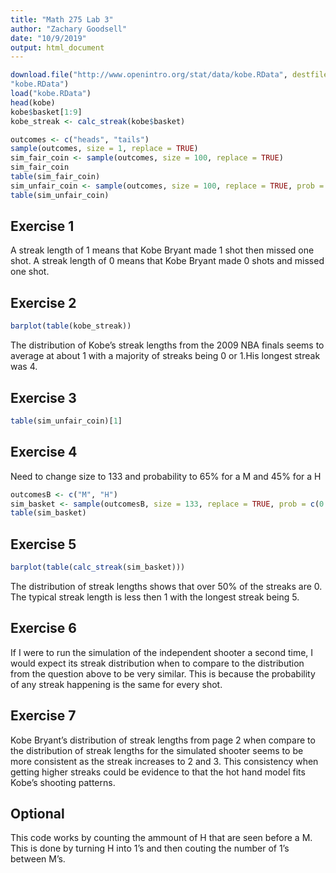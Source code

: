 ```yaml
---
title: "Math 275 Lab 3"
author: "Zachary Goodsell"
date: "10/9/2019"
output: html_document
---
```


```r
download.file("http://www.openintro.org/stat/data/kobe.RData", destfile =
"kobe.RData")
load("kobe.RData")
head(kobe)
kobe$basket[1:9]
kobe_streak <- calc_streak(kobe$basket)

outcomes <- c("heads", "tails")
sample(outcomes, size = 1, replace = TRUE)
sim_fair_coin <- sample(outcomes, size = 100, replace = TRUE)
sim_fair_coin
table(sim_fair_coin)
sim_unfair_coin <- sample(outcomes, size = 100, replace = TRUE, prob = c(0.2, 0.8))
table(sim_unfair_coin)

```

## Exercise 1
A streak length of 1 means that Kobe Bryant made 1 shot then missed one shot. A streak length of 0 means that Kobe Bryant made 0 shots and  missed one shot.

## Exercise 2
```r
barplot(table(kobe_streak))
```

The distribution of Kobe’s streak lengths from the 2009 NBA finals seems to average at about 1 with a majority of streaks being 0 or 1.His longest streak was 4.

## Exercise 3
```r
table(sim_unfair_coin)[1]
```

## Exercise 4
Need to change size to 133 and probability to 65% for a M and 45% for a H
```r
outcomesB <- c("M", "H")
sim_basket <- sample(outcomesB, size = 133, replace = TRUE, prob = c(0.65, 0.45))
table(sim_basket)
```

## Exercise 5
```r
barplot(table(calc_streak(sim_basket)))

```

The distribution of streak lengths shows that over 50% of the streaks are 0. The typical streak length is less then 1 with the longest streak being 5.

## Exercise 6
If I were to run the simulation of the independent shooter a second time, I would expect its streak distribution when to compare to the distribution from the question above to be very similar. This is because the probability of any streak happening is the same for every shot.

## Exercise 7
Kobe Bryant’s distribution of streak lengths from page 2 when compare to the distribution of
streak lengths for the simulated shooter seems to be more consistent as the streak increases to 2 and 3. This consistency when getting higher streaks could be evidence to that the hot hand model fits Kobe’s shooting patterns.

## Optional
This code works by counting the ammount of H that are seen before a M. This is done by turning H into 1's and then couting the number of 1's between M's.
